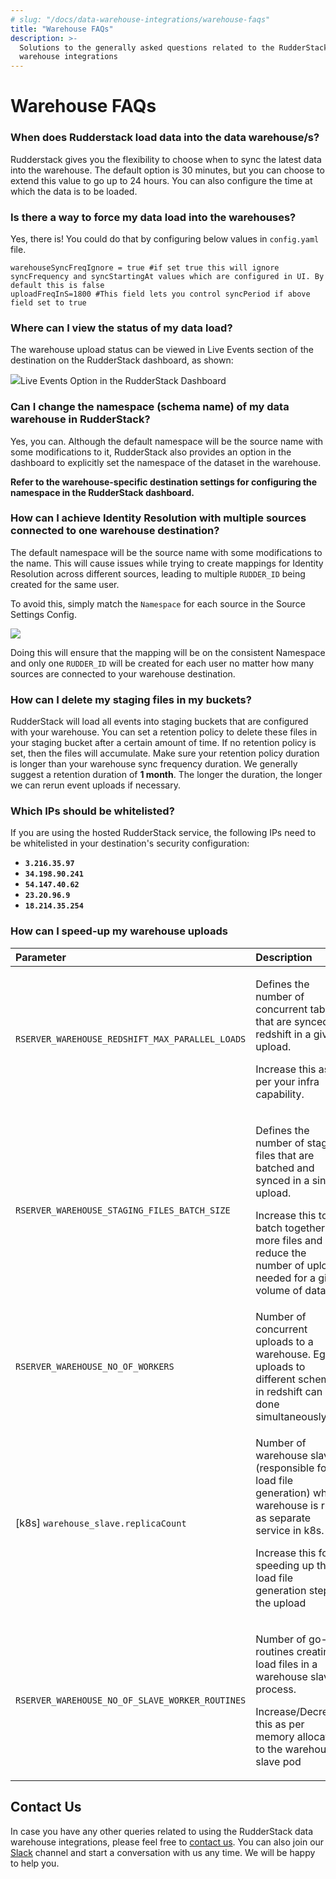 ```yaml
---
# slug: "/docs/data-warehouse-integrations/warehouse-faqs"
title: "Warehouse FAQs"
description: >-
  Solutions to the generally asked questions related to the RudderStack data
  warehouse integrations
---
```


# Warehouse FAQs

### When does Rudderstack load data into the data warehouse/s?

Rudderstack gives you the flexibility to choose when to sync the latest data into the warehouse. The default option is 30 minutes, but you can choose to extend this value to go up to 24 hours. You can also configure the time at which the data is to be loaded.

### Is there a way to force my data load into the warehouses?

Yes, there is! You could do that by configuring below values in `config.yaml` file.

```text
warehouseSyncFreqIgnore = true #if set true this will ignore syncFrequency and syncStartingAt values which are configured in UI. By default this is false
uploadFreqInS=1800 #This field lets you control syncPeriod if above field set to true
```

### Where can I view the status of my data load?

The warehouse upload status can be viewed in Live Events section of the destination on the RudderStack dashboard, as shown:

<img src="../../../images/assets/live-events.png" /><span class="imageTitle">Live Events Option in the RudderStack Dashboard</span>

### Can I change the namespace (schema name) of my data warehouse in RudderStack?

Yes, you can. Although the default namespace will be the source name with some modifications to it, RudderStack also provides an option in the dashboard to explicitly set the namespace of the dataset in the warehouse.

**Refer to the warehouse-specific destination settings for configuring the namespace in the RudderStack dashboard.**

### How can I achieve Identity Resolution with multiple sources connected to one warehouse destination?

The default namespace will be the source name with some modifications to the name. This will cause issues while trying to create mappings for Identity Resolution across different sources, leading to multiple `RUDDER_ID` being created for the same user.

To avoid this, simply match the `Namespace` for each source in the Source Settings Config.

<img src="../../../images/assets/screenshot-2021-04-21-at-6.08.10-am.png" />

Doing this will ensure that the mapping will be on the consistent Namespace and only one `RUDDER_ID` will be created for each user no matter how many sources are connected to your warehouse destination.

### How can I delete my staging files in my buckets?

RudderStack will load all events into staging buckets that are configured with your warehouse. You can set a retention policy to delete these files in your staging bucket after a certain amount of time. If no retention policy is set, then the files will accumulate. Make sure your retention policy duration is longer than your warehouse sync frequency duration. We generally suggest a retention duration of **1 month**. The longer the duration, the longer we can rerun event uploads if necessary.

### Which IPs should be whitelisted?

If you are using the hosted RudderStack service, the following IPs need to be whitelisted in your destination's security configuration:

- **`3.216.35.97`**
- **`34.198.90.241`**
- **`54.147.40.62`**
- **`23.20.96.9`**
- **`18.214.35.254`**

### How can I speed-up my warehouse uploads

<table>
  <thead>
    <tr>
      <th style="text-align:left">Parameter</th>
      <th style="text-align:left">Description</th>
      <th style="text-align:left">Default</th>
    </tr>
  </thead>
  <tbody>
    <tr>
      <td style="text-align:left">
        <code class="inline-code">RSERVER_WAREHOUSE_REDSHIFT_MAX_PARALLEL_LOADS</code>
      </td>
      <td style="text-align:left">
        <p>
          Defines the number of concurrent tables that are synced to redshift in
          a given upload.
        </p>
        <p>Increase this as per your infra capability.</p>
      </td>
      <td style="text-align:left">3</td>
    </tr>
    <tr>
      <td style="text-align:left">
        <code class="inline-code">RSERVER_WAREHOUSE_STAGING_FILES_BATCH_SIZE</code>
      </td>
      <td style="text-align:left">
        <p>
          Defines the number of staging files that are batched and synced in a
          single upload.
        </p>
        <p>
          Increase this to batch together more files and reduce the number of
          uploads needed for a given volume of data
        </p>
      </td>
      <td style="text-align:left">960`</td>
    </tr>
    <tr>
      <td style="text-align:left">
        <code class="inline-code">RSERVER_WAREHOUSE_NO_OF_WORKERS</code>
      </td>
      <td style="text-align:left">
        Number of concurrent uploads to a warehouse. Eg. 8 uploads to different
        schemas in redshift can be done simultaneously
      </td>
      <td style="text-align:left">8</td>
    </tr>
    <tr>
      <td style="text-align:left">
        [k8s] <code class="inline-code">warehouse_slave.replicaCount</code>
      </td>
      <td style="text-align:left">
        <p>
          Number of warehouse slaves (responsible for load file generation) when
          warehouse is run as separate service in k8s.
        </p>
        <p>
          Increase this for speeding up the load file generation step of the
          upload
        </p>
      </td>
      <td style="text-align:left">2</td>
    </tr>
    <tr>
      <td style="text-align:left">
        <code class="inline-code">RSERVER_WAREHOUSE_NO_OF_SLAVE_WORKER_ROUTINES</code>
      </td>
      <td style="text-align:left">
        <p>
          Number of go-routines creating load files in a warehouse slave
          process.
        </p>
        <p>
          Increase/Decrease this as per memory allocated to the warehouse slave
          pod
        </p>
      </td>
      <td style="text-align:left">4</td>
    </tr>
  </tbody>
</table>

## Contact Us

In case you have any other queries related to using the RudderStack data warehouse integrations, please feel free to [contact us](mailto:%20docs@rudderstack.com). You can also join our [Slack](https://rudderstack.com/join-rudderstack-slack-community) channel and start a conversation with us any time. We will be happy to help you.
